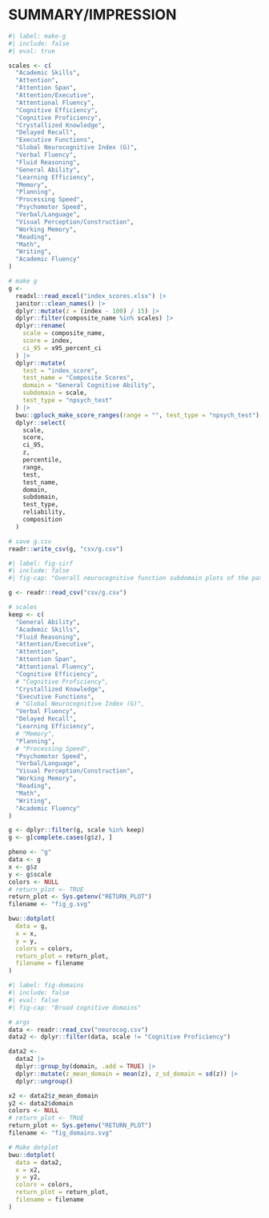 # SUMMARY/IMPRESSION {#sec-sirf}

```r
#| label: make-g
#| include: false
#| eval: true

scales <- c(
  "Academic Skills",
  "Attention",
  "Attention Span",
  "Attention/Executive",
  "Attentional Fluency",
  "Cognitive Efficiency",
  "Cognitive Proficiency",
  "Crystallized Knowledge",
  "Delayed Recall",
  "Executive Functions",
  "Global Neurocognitive Index (G)",
  "Verbal Fluency",
  "Fluid Reasoning",
  "General Ability",
  "Learning Efficiency",
  "Memory",
  "Planning",
  "Processing Speed",
  "Psychomotor Speed",
  "Verbal/Language",
  "Visual Perception/Construction",
  "Working Memory",
  "Reading",
  "Math",
  "Writing",
  "Academic Fluency"
)

# make g
g <-
  readxl::read_excel("index_scores.xlsx") |>
  janitor::clean_names() |>
  dplyr::mutate(z = (index - 100) / 15) |>
  dplyr::filter(composite_name %in% scales) |>
  dplyr::rename(
    scale = composite_name,
    score = index,
    ci_95 = x95_percent_ci
  ) |>
  dplyr::mutate(
    test = "index_score",
    test_name = "Composite Scores",
    domain = "General Cognitive Ability",
    subdomain = scale,
    test_type = "npsych_test"
  ) |>
  bwu::gpluck_make_score_ranges(range = "", test_type = "npsych_test") |>
  dplyr::select(
    scale,
    score,
    ci_95,
    z,
    percentile,
    range,
    test,
    test_name,
    domain,
    subdomain,
    test_type,
    reliability,
    composition
  )

# save g.csv
readr::write_csv(g, "csv/g.csv")
```

```r
#| label: fig-sirf
#| include: false
#| fig-cap: "Overall neurocognitive function subdomain plots of the patient's strengths and weaknesses. _Note:_ _z_-Scores have a mean of 0 and a standard deviation of 1."

g <- readr::read_csv("csv/g.csv")

# scales
keep <- c(
  "General Ability",
  "Academic Skills",
  "Fluid Reasoning",
  "Attention/Executive",
  "Attention",
  "Attention Span",
  "Attentional Fluency",
  "Cognitive Efficiency",
  # "Cognitive Proficiency",
  "Crystallized Knowledge",
  "Executive Functions",
  # "Global Neurocognitive Index (G)",
  "Verbal Fluency",
  "Delayed Recall",
  "Learning Efficiency",
  # "Memory",
  "Planning",
  # "Processing Speed",
  "Psychomotor Speed",
  "Verbal/Language",
  "Visual Perception/Construction",
  "Working Memory",
  "Reading",
  "Math",
  "Writing",
  "Academic Fluency"
)

g <- dplyr::filter(g, scale %in% keep)
g <- g[complete.cases(g$z), ]

pheno <- "g"
data <- g
x <- g$z
y <- g$scale
colors <- NULL
# return_plot <- TRUE
return_plot <- Sys.getenv("RETURN_PLOT")
filename <- "fig_g.svg"

bwu::dotplot(
  data = g,
  x = x,
  y = y,
  colors = colors,
  return_plot = return_plot,
  filename = filename
)
```

```r
#| label: fig-domains
#| include: false
#| eval: false
#| fig-cap: "Broad cognitive domains"

# args
data <- readr::read_csv("neurocog.csv")
data2 <- dplyr::filter(data, scale != "Cognitive Proficiency")

data2 <-
  data2 |>
  dplyr::group_by(domain, .add = TRUE) |>
  dplyr::mutate(z_mean_domain = mean(z), z_sd_domain = sd(z)) |>
  dplyr::ungroup()

x2 <- data2$z_mean_domain
y2 <- data2$domain
colors <- NULL
# return_plot <- TRUE
return_plot <- Sys.getenv("RETURN_PLOT")
filename <- "fig_domains.svg"

# Make dotplot
bwu::dotplot(
  data = data2,
  x = x2,
  y = y2,
  colors = colors,
  return_plot = return_plot,
  filename = filename
)
```

```{=typst}
#let domain(file_fig) = {
  let font = (font: "Merriweather", size: 0.7em)
  set text(..font)
  figure(
    [#image(file_fig, width: 70%)],
    placement: none,
    caption: figure.caption(
      position: bottom,
      [Overall neurocognitive function subdomain plots of the patient's strengths and
        weaknesses. _Note:_ _z_-Scores have a mean of 0 and a standard deviation of 1.],
    ),
    kind: "image",
    supplement: [Figure],
    gap: 0.5em,
  )
}
```

```{=typst}
#let file_fig = "fig_g.svg"
#domain(file_fig)
```

<!-- ```{=typst}
#let file_fig = "fig_domains.svg"
#domain(file_fig)
``` -->
